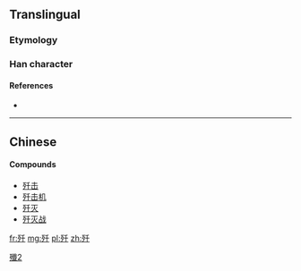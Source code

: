 {{also|殲}}
==Translingual==

===Etymology===
{{Han simp|殲|f=韱|t=千}}

===Han character===
{{Han char|rn=78|rad=歹|as=03|sn=7|four=|canj=一弓竹十 (MNHJ), X一弓竹十 (XMNHJ)|ids=⿰[[歹]][[千]]}}

====References====
* {{Han ref|kx=0579.121|hdz=21381.100|uh=6B7C|ud=27516}}

----

==Chinese==
{{zh-see|殲}}

====Compounds====
* [[歼击]]
* [[歼击机]]
* [[歼灭]]
* [[歼灭战]]

[[Category:CJKV characters simplified differently in Japan and China|殲2]]

[[fr:歼]]
[[mg:歼]]
[[pl:歼]]
[[zh:歼]]